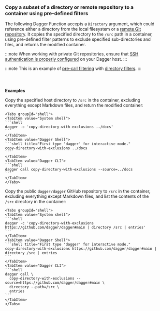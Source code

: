 
### Copy a subset of a directory or remote repository to a container using pre-defined filters

The following Dagger Function accepts a `Directory` argument, which could reference either a directory from the local filesystem or a [remote Git repository](../../../extending/modules/remote-repositories.mdx). It copies the specified directory to the `/src` path in a container, using pre-defined filter patterns to exclude specified sub-directories and files, and returns the modified container.

:::note
When working with private Git repositories, ensure that [SSH authentication is properly configured](../../../extending/modules/remote-repositories.mdx#ssh-authentication) on your Dagger host.
:::

:::note
This is an example of [pre-call filtering](../../../getting-started/types/directory.mdx#pre-call-filtering) with [directory filters](../../../getting-started/types/directory.mdx#filters).
:::

<Tabs groupId="language" queryString="sdk">
<TabItem value="go" label="Go">

```go file=../../../cookbook/snippets/copy-filter-dir-pre/go/main.go
```

</TabItem>
<TabItem value="python" label="Python">

```python file=../../../cookbook/snippets/copy-filter-dir-pre/python/main.py
```

</TabItem>
<TabItem value="typescript" label="TypeScript">

```typescript file=../../../cookbook/snippets/copy-filter-dir-pre/typescript/index.ts
```

</TabItem>
</Tabs>

**Examples**

Copy the specified host directory to `/src` in the container, excluding everything except Markdown files, and return the modified container:

    <Tabs groupId="shell">
    <TabItem value="System shell">
    ```shell
    dagger -c 'copy-directory-with-exclusions ../docs'
    ```
    </TabItem>
    <TabItem value="Dagger Shell">
    ```shell title="First type 'dagger' for interactive mode."
    copy-directory-with-exclusions ../docs
    ```
    </TabItem>
    <TabItem value="Dagger CLI">
    ```shell
    dagger call copy-directory-with-exclusions --source=../docs
    ```
    </TabItem>
    </Tabs>

Copy the public `dagger/dagger` GitHub repository to `/src` in the container, excluding everything except Markdown files, and list the contents of the `/src` directory in the container:

    <Tabs groupId="shell">
    <TabItem value="System shell">
    ```shell
    dagger -c 'copy-directory-with-exclusions https://github.com/dagger/dagger#main | directory /src | entries'
    ```
    </TabItem>
    <TabItem value="Dagger Shell">
    ```shell title="First type 'dagger' for interactive mode."
    copy-directory-with-exclusions https://github.com/dagger/dagger#main | directory /src | entries
    ```
    </TabItem>
    <TabItem value="Dagger CLI">
    ```shell
    dagger call \
      copy-directory-with-exclusions --source=https://github.com/dagger/dagger#main \
      directory --path=/src \
      entries
    ```
    </TabItem>
    </Tabs>
